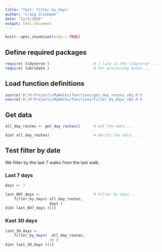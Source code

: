 ```yaml
---
title: 'Test: filter_by_days'
author: "Craig Slinkman"
date: "12/5/2020"
output: html_document
---
```


```r
knitr::opts_chunk$set(echo = TRUE)
```

## Define required packages

```r
require( tidyverse )                    # I live in the tidyverse ...
require( lubridate )                    # For processing dates ....
```

## Load function definitions

```r
source('D:/R-Projects/MyWalks/functions/get_day_routes_v01.R')
source('D:/R-Projects/MyWalks/functions/filter_by_days_v01.R')
```

## Get data

```r
all_day_routes <- get_day_routes()      # Get the data ...

dim( all_day_routes)                    # Verify the data ...                    
```



## Test filter by date 

We filter by the last 7 walks from the last walk.

### Last 7 days

```r
days <- 7

last_007_days <-                        # Filter by days ...
    filter_by_days( all_day_routes,
                    days )
dim( last_007_days )[1]

```

### Kast 30 days

```r
last_30_days <- 
    filter_by_days(  all_day_routes,
                    30 )
dim( last_30_days )[1]


```

